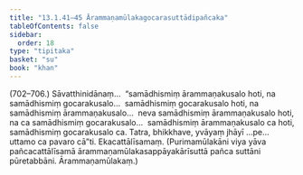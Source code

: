 ```yaml
---
title: "13.1.41–45 Ārammaṇamūlakagocarasuttādipañcaka"
tableOfContents: false
sidebar:
  order: 18
type: "tipitaka"
basket: "su"
book: "khan"
---
```



<DynamicBreadcrumb />

<Paragraph type="center" book="khan">
(702–706.)
</Paragraph>

<Paragraph number="1329" book="khan">
Sāvatthinidānaṃ…  “samādhismiṃ ārammaṇakusalo hoti, na samādhismiṃ gocarakusalo…  samādhismiṃ gocarakusalo hoti, na samādhismiṃ ārammaṇakusalo…  neva samādhismiṃ ārammaṇakusalo hoti, na ca samādhismiṃ gocarakusalo…  samādhismiṃ ārammaṇakusalo ca hoti, samādhismiṃ gocarakusalo ca. Tatra, bhikkhave, yvāyaṃ jhāyī …pe…  uttamo ca pavaro cā”ti.

</Paragraph>

<Paragraph number="1330" type="center" book="khan">
Ekacattālīsamaṃ.



</Paragraph>

<Paragraph number="1331" book="khan">
(Purimamūlakāni viya yāva pañcacattālīsamā ārammaṇamūlakasappāyakārīsuttā pañca suttāni pūretabbāni. Ārammaṇamūlakaṃ.)
</Paragraph>